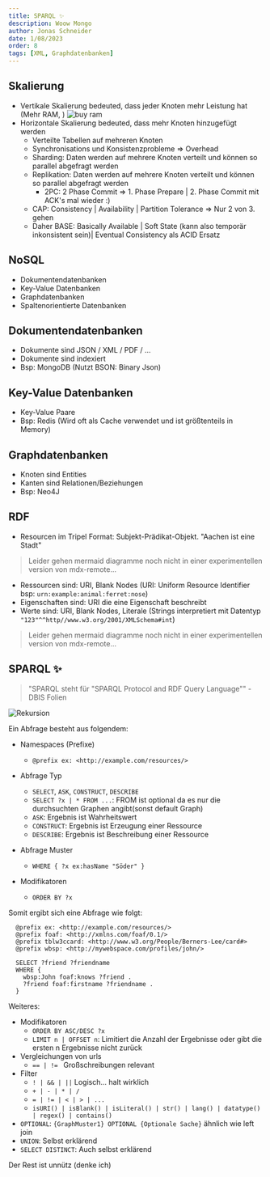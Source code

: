 ```yaml
---
title: SPARQL ✨
description: Woow Mongo
author: Jonas Schneider
date: 1/08/2023
order: 8
tags: [XML, Graphdatenbanken]
---
```


## Skalierung

- Vertikale Skalierung bedeuted, dass jeder Knoten mehr Leistung hat (Mehr RAM, )
  ![buy ram](https://media.tenor.com/YcFi_XrKoJcAAAAC/digibyte-dgb.gif)
- Horizontale Skalierung bedeuted, dass mehr Knoten hinzugefügt werden
  - Verteilte Tabellen auf mehreren Knoten
  - Synchronisations und Konsistenzprobleme => Overhead
  - Sharding: Daten werden auf mehrere Knoten verteilt und können so parallel abgefragt werden
  - Replikation: Daten werden auf mehrere Knoten verteilt und können so parallel abgefragt werden
    - 2PC: 2 Phase Commit => 1. Phase Prepare | 2. Phase Commit mit ACK's mal wieder :)
  - CAP: Consistency | Availability | Partition Tolerance => Nur 2 von 3. gehen
  - Daher BASE: Basically Available | Soft State (kann also temporär inkonsistent sein)| Eventual Consistency als ACID Ersatz

## NoSQL

- Dokumentendatenbanken
- Key-Value Datenbanken
- Graphdatenbanken
- Spaltenorientierte Datenbanken

## Dokumentendatenbanken

- Dokumente sind JSON / XML / PDF / ...
- Dokumente sind indexiert
- Bsp: MongoDB (Nutzt BSON: Binary Json)

## Key-Value Datenbanken

- Key-Value Paare
- Bsp: Redis (Wird oft als Cache verwendet und ist größtenteils in Memory)

## Graphdatenbanken

- Knoten sind Entities
- Kanten sind Relationen/Beziehungen
- Bsp: Neo4J

## RDF

- Resourcen im Tripel Format: Subjekt-Prädikat-Objekt. "Aachen ist eine Stadt"

> Leider gehen mermaid diagramme noch nicht in einer experimentellen version von mdx-remote...

- Ressourcen sind: URI, Blank Nodes (URI: Uniform Resource Identifier bsp: `urn:example:animal:ferret:nose`)
- Eigenschaften sind: URI die eine Eigenschaft beschreibt
- Werte sind: URI, Blank Nodes, Literale (Strings interpretiert mit Datentyp `"123"^^http//www.w3.org/2001/XMLSchema#int`)

> Leider gehen mermaid diagramme noch nicht in einer experimentellen version von mdx-remote...

## SPARQL ✨

> "SPARQL steht für "SPARQL Protocol and RDF Query Language"" - DBIS Folien

![Rekursion](https://media.tenor.com/fRjZqbFCKTkAAAAM/pizza-inception.gif)

Ein Abfrage besteht aus folgendem:

- Namespaces (Prefixe)
  - `@prefix ex: <http://example.com/resources/>`
- Abfrage Typ

  - `SELECT`, `ASK`, `CONSTRUCT`, `DESCRIBE`
  - `SELECT ?x | * FROM ...`: FROM ist optional da es nur die durchsuchten Graphen angibt(sonst default Graph)
  - `ASK`: Ergebnis ist Wahrheitswert
  - `CONSTRUCT`: Ergebnis ist Erzeugung einer Ressource
  - `DESCRIBE`: Ergebnis ist Beschreibung einer Ressource

- Abfrage Muster
  - `WHERE { ?x ex:hasName "Söder" }`
- Modifikatoren
  - `ORDER BY ?x`

Somit ergibt sich eine Abfrage wie folgt:

```sparql
  @prefix ex: <http://example.com/resources/>
  @prefix foaf: <http://xmlns.com/foaf/0.1/>
  @prefix tblw3ccard: <http://www.w3.org/People/Berners-Lee/card#>
  @prefix wbsp: <http://mywebspace.com/profiles/john/>

  SELECT ?friend ?friendname
  WHERE {
    wbsp:John foaf:knows ?friend .
    ?friend foaf:firstname ?friendname .
  }
```

Weiteres:

- Modifikatoren
  - `ORDER BY ASC/DESC ?x`
  - `LIMIT n | OFFSET n`: Limitiert die Anzahl der Ergebnisse oder gibt die ersten n Ergebnisse nicht zurück
- Vergleichungen von urls
  - `== | != ` Großschreibungen relevant
- Filter
  - `! | && | ||` Logisch... halt wirklich
  - `+ | - | * | /`
  - `= | != | < | > | ...`
  - `isURI() | isBlank() | isLiteral() | str() | lang() | datatype() | regex() | contains()`
- `OPTIONAL`: `{GraphMuster1} OPTIONAL {Optionale Sache}` ähnlich wie left join
- `UNION`: Selbst erklärend
- `SELECT DISTINCT`: Auch selbst erklärend

Der Rest ist unnütz (denke ich)
